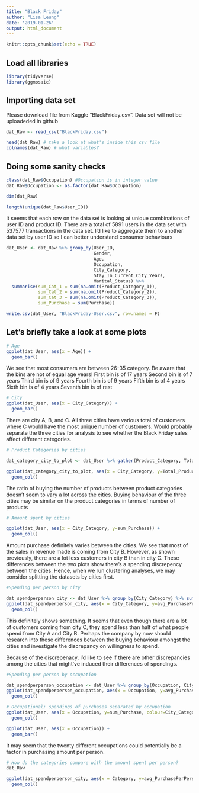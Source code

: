 ```yaml
---
title: "Black Friday"
author: "Lisa Leung"
date: '2019-01-26'
output: html_document
---
```


```r
knitr::opts_chunk$set(echo = TRUE)
```

## Load all libraries

```r
library(tidyverse)
library(ggmosaic)
```
## Importing data set

Please download file from Kaggle "BlackFriday.csv". Data set will not be uploadeded in github
```r
dat_Raw <- read_csv("BlackFriday.csv")

head(dat_Raw) # take a look at what's inside this csv file
colnames(dat_Raw) # what variables?
```

## Doing some sanity checks
```r
class(dat_Raw$Occupation) #Occupation is in integer value
dat_Raw$Occupation <- as.factor(dat_Raw$Occupation)

dim(dat_Raw)

length(unique(dat_Raw$User_ID))
```
It seems that each row on the data set is looking at unique combinations of user ID and product ID. There are a total of 5891 users in the data set with 537577 transactions in the data set. I'd like to aggregate them to another data set by user ID so I can better understand consumer behaviours

```r
dat_User <- dat_Raw %>% group_by(User_ID, 
                                 Gender, 
                                 Age, 
                                 Occupation, 
                                 City_Category, 
                                 Stay_In_Current_City_Years, 
                                 Marital_Status) %>% 
  summarise(sum_Cat_1 = sum(na.omit(Product_Category_1)),
            sum_Cat_2 = sum(na.omit(Product_Category_2)),
            sum_Cat_3 = sum(na.omit(Product_Category_3)),
            sum_Purchase = sum(Purchase))

write.csv(dat_User, "BlackFriday-User.csv", row.names = F)
```

## Let's briefly take a look at some plots
```r
# Age
ggplot(dat_User, aes(x = Age)) +
  geom_bar()
```

We see that most consumers are between 26-35 category. Be aware that the bins are not of equal age years!
First bin is of 17 years
Second bin is of 7 years
Third bin is of 9 years
Fourth bin is of 9 years
Fifth bin is of 4 years
Sixth bin is of 4 years
Seventh bin is of rest

```r
# City
ggplot(dat_User, aes(x = City_Category)) +
  geom_bar()
```
There are city A, B, and C. All three cities have various total of customers where C would have the most unique number of customers. Would probably separate the three cities for analysis to see whether the Black Friday sales affect different categories.
```r
# Product Categories by cities

dat_category_city_to_plot <- dat_User %>% gather(Product_Category, Total_Products, sum_Cat_1:sum_Cat_3, factor_key=T) #converting to long format

ggplot(dat_category_city_to_plot, aes(x = City_Category, y=Total_Products, colour= Product_Category)) +
  geom_col()
```
The ratio of buying the number of products between product categories doesn't seem to vary a lot across the cities. Buying behaviour of the three cities may be similar on the product categories in terms of number of products

```r
# Amount spent by cities

ggplot(dat_User, aes(x = City_Category, y=sum_Purchase)) +
  geom_col()
```
Amount purchase definitely varies between the cities. We see that most of the sales in revenue made is coming from City B. However, as shown previously, there are a lot less customers in city B than in city C. These differences between the two plots show there's a spending discrepency between the cities. Hence, when we run clustering analyses, we may consider splitting the datasets by cities first.
```r
#Spending per person by city

dat_spendperperson_city <- dat_User %>% group_by(City_Category) %>% summarise(count_Pop = length(unique(User_ID)), all_Purchase = sum(na.omit(sum_Purchase))) %>% mutate(avg_PurchasePerPerson = all_Purchase/count_Pop) # taking summarized values on total sum of amount
ggplot(dat_spendperperson_city, aes(x = City_Category, y=avg_PurchasePerPerson)) +
  geom_col()

```

This definitely shows something. It seems that even though there are a lot of customers coming from city C, they spend less than half of what people spend from City A and City B. Perhaps the company by now should research into these differences between the buying behaviour amongst the cities and investigate the discrepancy on willingness to spend.

Because of the discrepenacy, I'd like to see if there are other discrepancies among the cities that might've induced their differences of spendings.

```r
#Spending per person by occupation

dat_spendperperson_occupation <- dat_User %>% group_by(Occupation, City_Category) %>% summarise(count_Pop = n(), all_Purchase = sum(na.omit(sum_Purchase))) %>% mutate(avg_PurchasePerPerson = all_Purchase/count_Pop) # taking summarized values on total sum of amount
ggplot(dat_spendperperson_occupation, aes(x = Occupation, y=avg_PurchasePerPerson)) +
  geom_col()

```
```r
# Occupational; spendings of purchases separated by occupation
ggplot(dat_User, aes(x = Occupation, y=sum_Purchase, colour=City_Category)) +
  geom_col()

ggplot(dat_User, aes(x = Occupation)) +
  geom_bar()
```

It may seem that the twenty different occupations could potentially be a factor in purchasing amount per person.
```r
# How do the categories compare with the amount spent per person?
dat_Raw

ggplot(dat_spendperperson_city, aes(x = Category, y=avg_PurchasePerPerson)) +
  geom_col()
```